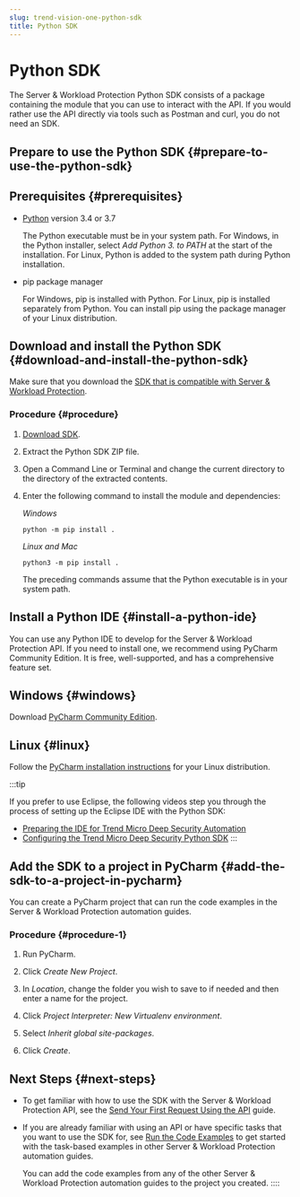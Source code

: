 ```yaml
---
slug: trend-vision-one-python-sdk
title: Python SDK
---
```

# Python SDK

The Server & Workload Protection Python SDK consists of a package containing the module that you can use to interact with the API. If you would rather use the API directly via tools such as Postman and curl, you do not need an SDK.

## Prepare to use the Python SDK {#prepare-to-use-the-python-sdk}

## Prerequisites {#prerequisites}

- [Python](https://www.python.org/downloads/) version 3.4 or 3.7

  The Python executable must be in your system path. For Windows, in the Python installer, select *Add Python 3. to PATH* at the start of the installation. For Linux, Python is added to the system path during Python installation.

- pip package manager

  For Windows, pip is installed with Python. For Linux, pip is installed separately from Python. You can install pip using the package manager of your Linux distribution.

## Download and install the Python SDK {#download-and-install-the-python-sdk}

Make sure that you download the [SDK that is compatible with Server & Workload Protection](sdk-version-compatibility.mdx).

### Procedure {#procedure}

1.  [Download SDK](https://ohc.blob.core.windows.net/o-help/manual/74c46ba4-3fda-458c-b397-e7325b4efa5e/c1ws-py-sdk.zip).

2.  Extract the Python SDK ZIP file.

3.  Open a Command Line or Terminal and change the current directory to the directory of the extracted contents.

4.  Enter the following command to install the module and dependencies:

    *Windows*

    `python -m pip install .`

    *Linux and Mac*

    `python3 -m pip install .`

    The preceding commands assume that the Python executable is in your system path.

## Install a Python IDE {#install-a-python-ide}

You can use any Python IDE to develop for the Server & Workload Protection API. If you need to install one, we recommend using PyCharm Community Edition. It is free, well-supported, and has a comprehensive feature set.

## Windows {#windows}

Download [PyCharm Community Edition](https://www.jetbrains.com/pycharm/download).

## Linux {#linux}

Follow the [PyCharm installation instructions](https://www.jetbrains.com/help/pycharm/installation-guide.md?section=Linux) for your Linux distribution.

:::tip

If you prefer to use Eclipse, the following videos step you through the process of setting up the Eclipse IDE with the Python SDK:

- [Preparing the IDE for Trend Micro Deep Security Automation](https://youtu.be/L3QW3Yszm-8)
- [Configuring the Trend Micro Deep Security Python SDK](https://youtu.be/Fd7zVJqISko)
:::

## Add the SDK to a project in PyCharm {#add-the-sdk-to-a-project-in-pycharm}

You can create a PyCharm project that can run the code examples in the Server & Workload Protection automation guides.

### Procedure {#procedure-1}

1.  Run PyCharm.

2.  Click *Create New Project*.

3.  In *Location*, change the folder you wish to save to if needed and then enter a name for the project.

4.  Click *Project Interpreter: New Virtualenv environment*.

5.  Select *Inherit global site-packages*.

6.  Click *Create*.

## Next Steps {#next-steps}

- To get familiar with how to use the SDK with the Server & Workload Protection API, see the [Send Your First Request Using the API](send-your-first-request-using-api.mdx) guide.

- If you are already familiar with using an API or have specific tasks that you want to use the SDK for, see [Run the Code Examples](run-code-examples.mdx) to get started with the task-based examples in other Server & Workload Protection automation guides.

  You can add the code examples from any of the other Server & Workload Protection automation guides to the project you created.
::::
